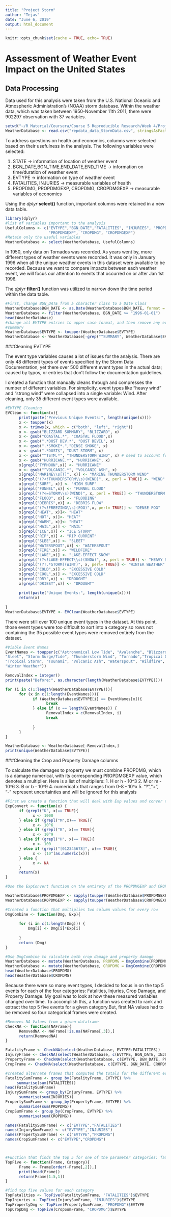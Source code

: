 ```yaml
---
title: "Project Storm"
author: "Tejas"
date: "June 6, 2019"
output: html_document
---
```


```r
knitr::opts_chunk$set(cache = TRUE, echo= TRUE)
```
# **Assessment of Weather Event Impact on the United States**
  
## Data Processing

Data used for this analysis were taken from the U.S. National Oceanic and Atmospheric Administration's (NOAA) storm database. Within the weather data, which was taken between 1950-November 11th 2011, there were 902297 observation with 37 variables. 

```r
setwd("~/R Material/Coursera/Course 5 Reproducible Research/Week 4/Project Storm/repdata_data_StormData.csv")
WeatherDatabase <- read.csv("repdata_data_StormData.csv", stringsAsFactors = FALSE)
```

To address questions on health and economics, columns were selected based on their usefulness in the analysis. The following variables were selected:

1. STATE -> information of location of weather event
2. BGN_DATE,BGN_TIME,END_DATE,END_TIME -> information on time/duration of weather event
3. EVTYPE -> information on type of weather event
4. FATALITIES, INJURIES -> measurable variables of health
5. PROPDMG, PROPDMGEXP, CROPDMG, CROPDMGEXP -> measurable variables of economics

Using the *dplyr* **select()** function, important columns were retained in a new data table.

```r
library(dplyr)
#list of variables important to the analysis
UsefulColumns <- c("EVTYPE","BGN_DATE","FATALITIES", "INJURIES", "PROPDMG",
                   "PROPDMGEXP", "CROPDMG", "CROPDMGEXP")
#Retain only the useful variables
WeatherDatabase <- select(WeatherDatabase, UsefulColumns)

```

In 1950, only data on Tornados was recorded. As years went by, more different types of weather events were recorded. It was only in January 1996 when all the unique weather events in this dataset were available to be recorded. Because we want to compare impacts between each weather event, we will focus our attention to events that occurred on or after Jan 1st 1996. 

The *dplyr* **filter()** function was utilized to narrow down the time period within the data table.
```r
#First, change BGN_DATE from a character class to a Date Class
WeatherDatabase$BGN_DATE <- as.Date(WeatherDatabase$BGN_DATE, format = "%m/%d/%Y")
WeatherDatabase <- filter(WeatherDatabase, BGN_DATE >= "1996-01-01")
head(WeatherDatabase)
#change all EVTYPE entries to upper case format, and then remove any event type containing
#summary
WeatherDatabase$EVTYPE <- toupper(WeatherDatabase$EVTYPE)
WeatherDatabase <- WeatherDatabase[-grep("^SUMMARY", WeatherDatabase$EVTYPE),]
```
###Cleaning EVTYPE

The event type variables causes a lot of issues for the analysis. There are only 48 different types of events specified by the Storm Data Documentation, yet there over 500 different event types in the actual data; caused by typos, or entries that don't follow the documentation guidelines.

I created a function that manually cleans through and compresses the number of different variables. For simplicity, event types like "heavy wind" and "strong wind" were collapsed into a single variable: Wind. After cleaning, only 35 different event types were available.
```r
#EVTYPE Cleaning
EVClean <- function(x){
      print(paste("Previous Unique Events:", length(unique(x))))
      x <- toupper(x)
      x <- trimws(x, which = c("both", "left", "right"))
      x <- gsub("BLIZZARD SUMMARY", "BLIZZARD", x)
      x <- gsub("COASTAL.*", "COASTAL FLOOD",x)
      x <- gsub(".*DUST DEV.*", "DUST DEVIL", x)
      x <- gsub(".*SMOKE*.","DENSE SMOKE", x)
      x <- gsub(".*DUST$", "DUST STORM", x)
      x <- gsub("^TSTM.*", "THUNDERSTORM WIND", x) # need to account for thunderstorm wind
      x <- gsub("HURRICANE.*", "HURRICANE", x)
      x[grepl("TYPHOON",x)] <- "HURRICANE"
      x <- gsub("^VOLCANIC.*", "VOLCANIC ASH", x)
      x[grepl("MARINE\\s[T]", x)] <- "MARINE THUNDERSTORM WIND"
      x[grepl("(?<!THUNDERSTORM\\s)(WIND)", x, perl = TRUE)] <- "WIND"
      x[grepl("SURF", x)] <- "HIGH SURF"
      x[grepl("FUNNEL",x)] <- "FUNNEL CLOUD"
      x[grepl("(?<=STORM\\s)(WIND)", x, perl = TRUE)] <- "THUNDERSTORM WIND"
      x[grepl("FLOOD", x)] <- "FLOODING"
      x[grepl("DEBRIS",x)] <- "DEBRIS FLOW"
      x[grepl("(?<!FREEZING\\s)(FOG)",x, perl= TRUE)] <- "DENSE FOG"
      x[grepl("HEAT", x)]<- "HEAT"
      x[grepl("HOT", x)]<- "HEAT"
      x[grepl("WARM", x)]<- "HEAT"
      x[grepl("HAIL",x)] <- "HAIL"
      x[grepl("ICE",x)] <- "ICE STORM"
      x[grepl("RIP",x)] <- "RIP CURRENT"
      x[grepl("SLEE",x)] <- "SLEET"
      x[grepl("WATERSPOUT",x)] <- "WATERSPOUT"
      x[grepl("FIRE",x)] <- "WILDFIRE"
      x[grepl("LAKE",x)] <- "LAKE-EFFECT SNOW"
      x[grepl("(?<!LAKE-EFFECT\\s)(SNOW)", x, perl = TRUE)] <- "HEAVY SNOW" 
      x[grepl("(?!.*STORM)(WINT)", x, perl= TRUE)] <- "WINTER WEATHER"
      x[grepl("COLD",x)] <- "EXCESSIVE COLD"
      x[grepl("COOL",x)] <- "EXCESSIVE COLD"
      x[grepl("DRY",x)] <- "DROUGHT"
      x[grepl("DRIEST",x)] <- "DROUGHT"
      
      print(paste("Unique Events:", length(unique(x))))
      return(x)
      
}
WeatherDatabase$EVTYPE <- EVClean(WeatherDatabase$EVTYPE)
```

There were still over 100 unique event types in the dataset. At this point, those event types were too difficult to sort into a category so rows not containing the 35 possible event types were removed entirely from the dataset.
```r
#Viable Event Names
EventNames <- toupper(c("Astronomical Low Tide", "Avalanche", "Blizzard","Coastal Flood","Debris Flow", "Dense Smoke", "Drought", "Dust Devil", "Dust Storm", "Excessive Heat", "Flash Flood", "Flood", "Frost/Freeze", "Funnel Cloud", "Hail", "Heat", "Heavy Rain","Heavy Snow", "High Surf", "Wind", "Hurricane", "Ice Storm", "Lake-Effect Snow", "Flooding", "Lightning", "Marine Thunderstorm Wind", "Rip Current", "Seiche",
"Sleet", "Storm Surge/Tide", "Thunderstorm Wind", "Tornado","Tropical Depression",
"Tropical Storm", "Tsunami", "Volcanic Ash", "Waterspout", "Wildfire", "Winter Storm",
"Winter Weather"))

RemovalIndex = integer()
print(paste("Before:", as.character(length(WeatherDatabase$EVTYPE))))

for (i in c(1:length(WeatherDatabase$EVTYPE))){
      for (x in c(1:length(EventNames))){
            if (WeatherDatabase$EVTYPE[i] == EventNames[x]){
                  break
            } else if (x == length(EventNames)) {
                  RemovalIndex = c(RemovalIndex, i)
                  break
                 
            }
      }
}

WeatherDatabase <- WeatherDatabase[-RemovalIndex,]
print(unique(WeatherDatabase$EVTYPE))
```

###Cleaning the Crop and Property Damage columns

To calculate the damages to property we must combine PROPDMG, which is a damage numerical, with its corresponding PROPDMGEXP value, which denotes a multiplier. Here is a list of multipliers:
1. H or h - 10^3
2. M or m - 10^6
3. B or b - 10^9
4. numerical x that ranges from 0-8 - 10^x
5. "?","+", "-" represent uncertainties and will be ignored for this analysis

```r
#First we create a function that will deal with Exp values and conver them into numbers
ExpConvert <- function(x) {
      if (grepl("K", x)== TRUE){
            x <- 1000
      } else if (grepl("M",x)== TRUE){
            x <- 10^6
      } else if (grepl("B", x)== TRUE){
            x <- 10^9
      } else if (grepl("H", x)== TRUE){
            x <- 100
      } else if (grepl("[012345678]", x)== TRUE){
            x <- (10^(as.numeric(x)))
      } else {
            x <- NA
      }
      return(x)
}

#Use the ExpConvert function on the entirety of the PROPDMGEXP and CROPDMGEXP columns

WeatherDatabase$PROPDMGEXP <- sapply(toupper(WeatherDatabase$PROPDMGEXP), ExpConvert)
WeatherDatabase$CROPDMGEXP <- sapply(toupper(WeatherDatabase$CROPDMGEXP), ExpConvert)

#Created a function that multiplies two column values for every row
DmgCombine <- function(Dmg, Exp){
      
      for (i in c(1:length(Dmg))) {
          Dmg[i] <- Dmg[i]*Exp[i] 
             
      }
      return (Dmg)
}

#Use DmgCombine to calculate both crop damage and property damage
WeatherDatabase <- mutate(WeatherDatabase, PROPDMG = DmgCombine(PROPDMG,PROPDMGEXP))
WeatherDatabase <- mutate(WeatherDatabase, CROPDMG = DmgCombine(CROPDMG,CROPDMGEXP))
head(WeatherDatabase$PROPDMG)
head(WeatherDatabase$CROPDMG)
```

Because there were so many event types, I decided to focus in on the top 5 events for each of the four categories: Fatalities, Injuries, Crop Damage, and Property Damage. My goal was to look at how these measured variables changed over time. To accomplish this, a function was created to rank and extract the top 5 five events for a given category.But, first NA values had to be removed so four categorical frames were created. 

```r
#Removes NA Values from a given dataframe
CheckNA <- function(NAFrame){
      RemovedNA <- NAFrame[!is.na(NAFrame[,3]),]
      return(RemovedNA)
}

FatalityFrame <- CheckNA(select(WeatherDatabase, EVTYPE:FATALITIES))
InjuryFrame <- CheckNA(select(WeatherDatabase, c(EVTYPE, BGN_DATE, INJURIES)))
PropertyFrame <- CheckNA(select(WeatherDatabase, c(EVTYPE, BGN_DATE, PROPDMG)))
CropFrame <- CheckNA(select(WeatherDatabase, c(EVTYPE, BGN_DATE, CROPDMG)))

#created alternate frames that computed the totals for the different event types
FatalitySumFrame <- group_by(FatalityFrame, EVTYPE) %>% 
     summarise(sum(FATALITIES))
head(FatalitySumFrame)
InjurySumFrame <- group_by(InjuryFrame, EVTYPE) %>% 
      summarise(sum(INJURIES))
PropertySumFrame <- group_by(PropertyFrame, EVTYPE) %>% 
      summarise(sum(PROPDMG))
CropSumFrame <- group_by(CropFrame, EVTYPE) %>% 
      summarise(sum(CROPDMG))

names(FatalitySumFrame) <- c("EVTYPE","FATALITIES")
names(InjurySumFrame) <- c("EVTYPE","INJURIES")
names(PropertySumFrame) <- c("EVTYPE","PROPDMG")
names(CropSumFrame) <- c("EVTYPE","CROPDMG")



#Function that finds the top 5 for one of the parameter categories: fatalities, injuries, cropdmg, propdmg
TopFive <- function(Frame, Category){
      Frame <- Frame[order(-Frame[,2]),]
      print(head(Frame))
      return(Frame[1:5,1])
}

#find top five values for each category
TopFatalities <- TopFive(FatalitySumFrame, "FATALITIES")$EVTYPE
TopInjuries <- TopFive(InjurySumFrame, "INJURIES")$EVTYPE
TopPropertyDmg <- TopFive(PropertySumFrame, "PROPDMG")$EVTYPE
TopCropDmg <- TopFive(CropSumFrame, "CROPDMG")$EVTYPE
```